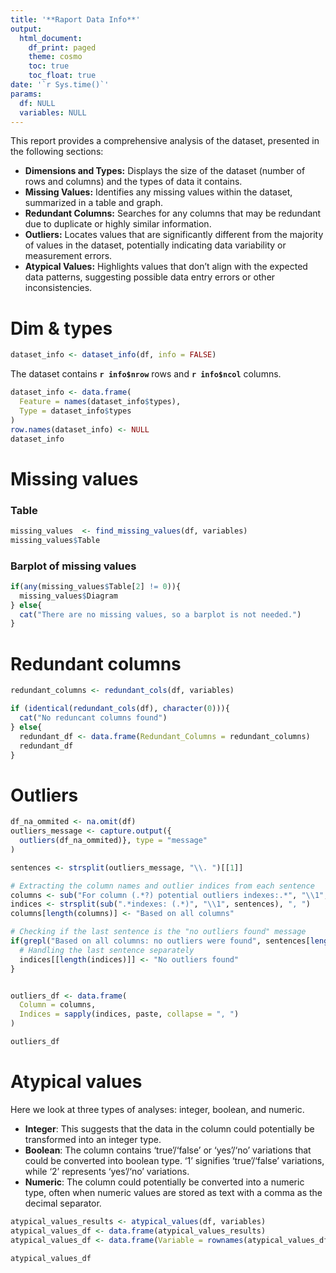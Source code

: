 ```yaml
---
title: '**Raport Data Info**'
output:
  html_document:
    df_print: paged
    theme: cosmo
    toc: true
    toc_float: true
date: '`r Sys.time()`'
params:
  df: NULL
  variables: NULL
---
```


This report provides a comprehensive analysis of the dataset, presented in the following sections:

- **Dimensions and Types:** Displays the size of the dataset (number of rows and columns) and the types of data it contains.
- **Missing Values:** Identifies any missing values within the dataset, summarized in a table and graph.
- **Redundant Columns:** Searches for any columns that may be redundant due to duplicate or highly similar information.
- **Outliers:** Locates values that are significantly different from the majority of values in the dataset, potentially indicating data variability or measurement errors.
- **Atypical Values:** Highlights values that don't align with the expected data patterns, suggesting possible data entry errors or other inconsistencies.

# Dim & types 

```r
dataset_info <- dataset_info(df, info = FALSE)
```
The dataset contains **`r info$nrow`** rows and **`r info$ncol`** columns.


```r
dataset_info <- data.frame(
  Feature = names(dataset_info$types),
  Type = dataset_info$types
)
row.names(dataset_info) <- NULL
dataset_info
```

# Missing values

### Table
```r
missing_values  <- find_missing_values(df, variables)
missing_values$Table
```

### Barplot of missing values

```r
if(any(missing_values$Table[2] != 0)){
  missing_values$Diagram
} else{
  cat("There are no missing values, so a barplot is not needed.")
}
```

# Redundant columns

```r
redundant_columns <- redundant_cols(df, variables)

if (identical(redundant_cols(df), character(0))){
  cat("No reduncant columns found")
} else{
  redundant_df <- data.frame(Redundant_Columns = redundant_columns)
  redundant_df
}
```

# Outliers

```r
df_na_ommited <- na.omit(df)
outliers_message <- capture.output({
  outliers(df_na_ommited)}, type = "message"
)

sentences <- strsplit(outliers_message, "\\. ")[[1]]

# Extracting the column names and outlier indices from each sentence
columns <- sub("For column (.*?) potential outliers indexes:.*", "\\1", sentences)
indices <- strsplit(sub(".*indexes: (.*)", "\\1", sentences), ", ")
columns[length(columns)] <- "Based on all columns"

# Checking if the last sentence is the "no outliers found" message
if(grepl("Based on all columns: no outliers were found", sentences[length(sentences)])){
  # Handling the last sentence separately
  indices[[length(indices)]] <- "No outliers found"
}


outliers_df <- data.frame(
  Column = columns,
  Indices = sapply(indices, paste, collapse = ", ")
)

outliers_df
```
# Atypical values

Here we look at three types of analyses: integer, boolean, and numeric.

- **Integer**: This suggests that the data in the column could potentially be transformed into an integer type.
- **Boolean**: The column contains 'true'/'false' or 'yes'/'no' variations that could be converted into boolean type. '1' signifies 'true'/'false' variations, while '2' represents 'yes'/'no' variations.
- **Numeric**: The column could potentially be converted into a numeric type, often when numeric values are stored as text with a comma as the decimal separator.


```r
atypical_values_results <- atypical_values(df, variables)
atypical_values_df <- data.frame(atypical_values_results)
atypical_values_df <- data.frame(Variable = rownames(atypical_values_df), atypical_values_df, row.names = NULL)

atypical_values_df
```
